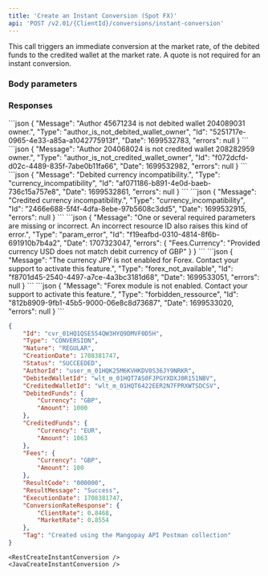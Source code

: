 ```yaml
---
title: 'Create an Instant Conversion (Spot FX)'  
api: 'POST /v2.01/{ClientId}/conversions/instant-conversion'  
---
```


  

This call triggers an immediate conversion at the market rate, of the debited funds to the credited wallet at the market rate. A quote is not required for an instant conversion.  

### Body parameters  

<AuthorId4 />  

<DebitedWalletId1 />  

<CreditedWalletId1 />  

<DebitedFunds />  

<CreditedFunds />  

<Fees8 />  

<Tag3 />  

### Responses  

<AccordionGroup>

<Accordion title="200 - Succeeded">  

<IdResponse />  

<Type9Response />  

<NatureResponse />  

<CreationDateResponse />  

<Status2Response />  

<AuthorId4Response />  

<DebitedWalletId2Response />  

<CreditedWalletId3Response />  

<DebitedFundsResponse />  

<CreditedFundsResponse />  

<Fees11Response />  

<ResultCodeResponse />  

<ResultMessageResponse />  

<ExecutionDateResponse />  

<ConversionRateResponseResponse />  

<Tag2Response /></Accordion>

</AccordionGroup>
<AccordionGroup>


<Accordion title="400 - Author not debited wallet owner">
```json
{
    "Message": "Author 45671234 is not debited wallet 204089031 owner.",
    "Type": "author_is_not_debited_wallet_owner",
    "Id": "5251717e-0965-4e33-a85a-a1042775913f",
    "Date": 1699532783,
    "errors": null
}  
 ```  
</Accordion>

<Accordion title="400 - Author not credited wallet owner">
```json
{
    "Message": "Author 204068024 is not credited wallet 208282959 owner.",
    "Type": "author_is_not_credited_wallet_owner",
    "Id": "f072dcfd-d02c-4489-835f-7abe0b11fa66",
    "Date": 1699532982,
    "errors": null
}  
 ```  
</Accordion>

<Accordion title="400 - Debited funds currency doesn’t match debited wallet currency">
```json
{
    "Message": "Debited currency incompatibility.",
    "Type": "currency_incompatibility",
    "Id": "af071186-b891-4e0d-baeb-736c15a757e8",
    "Date": 1699532861,
    "errors": null
}  
 ``` 
</Accordion>

<Accordion title="400 - Credited funds currency doesn’t match credited wallet currency">
```json
{
    "Message": "Credited currency incompatibility.",
    "Type": "currency_incompatibility",
    "Id": "2466e688-5f4f-4dfa-8ebe-97b5608c3dd5",
    "Date": 1699532915,
    "errors": null
}  
 ```  
</Accordion>

<Accordion title="400 - Fees currency doesn't match debited funds currency">
```json
{
    "Message": "One or several required parameters are missing or incorrect. An incorrect resource ID also raises this kind of error.",
    "Type": "param_error",
    "Id": "f19eafbd-0310-4814-8f6b-691910b7b4a2",
    "Date": 1707323047,
    "errors": {
        "Fees.Currency": "Provided currency USD does not match debit currency of GBP"
    }
}  
 ```  
</Accordion>

</AccordionGroup>
<AccordionGroup>

<Accordion title="403 - Currency not activated">
```json
{
    "Message": "The currency JPY is not enabled for Forex. Contact your support to activate this feature.",
    "Type": "forex_not_available",
    "Id": "f8701d45-2540-4497-a7ce-4a3bc3181d68",
    "Date": 1699533051,
    "errors": null
}  
 ```  
</Accordion>

<Accordion title="403 - FX feature not activated">
```json
{
    "Message": "Forex module is not enabled. Contact your support to activate this feature.",
    "Type": "forbidden_ressource",
    "Id": "812b8909-9fb1-45b5-9000-06e8c8d73687",
    "Date": 1699533020,
    "errors": null
}  
 ```  
</Accordion>

</AccordionGroup>  

<ResponseExample>  

```json 200 - Succeeded  
{
    "Id": "cvr_01HQ1QSE554QW3HYQ9DMVF0D5H",
    "Type": "CONVERSION",
    "Nature": "REGULAR",
    "CreationDate": 1708381747,
    "Status": "SUCCEEDED",
    "AuthorId": "user_m_01HQK25M6KVHKDV0S36JY9NRKR",
    "DebitedWalletId": "wlt_m_01HQT7AS0FJPGYXDXJ0R151NBV",
    "CreditedWalletId": "wlt_m_01HQT6422EER2N7FPRXWTSDCSV",
    "DebitedFunds": {
        "Currency": "GBP",
        "Amount": 1000
    },
    "CreditedFunds": {
        "Currency": "EUR",
        "Amount": 1063
    },
    "Fees": {
        "Currency": "GBP",
        "Amount": 100
    },
    "ResultCode": "000000",
    "ResultMessage": "Success",
    "ExecutionDate": 1708381747,
    "ConversionRateResponse": {
        "ClientRate": 0.8468,
        "MarketRate": 0.8554
    },
    "Tag": "Created using the Mangopay API Postman collection"
}  
 ```  

</ResponseExample>  

<RequestExample>  
  
    <RestCreateInstantConversion />
    <JavaCreateInstantConversion />
  
</RequestExample>